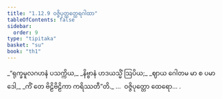 ```yaml
---
title: "1.12.9 ဝဇ္ဇိပုတ္တတ္ထေရဂါထာ"
tableOfContents: false
sidebar:
  order: 9
type: "tipitaka"
basket: "su"
book: "th1"
---
```



<DynamicBreadcrumb />

<Division number="119" book="th1" e="ch" v="19" p="245">

<Paragraph number="265" type="verses" book="th1">
_“ရုက္ခမူလဂဟနံ ပသက္ကိယ,_  
_နိဗ္ဗာနံ ဟဒယသ္မိံ ဩပိယ;_  
_ဈာယ ဂေါတမ မာ စ ပမာဒေါ,_  
_ကိံ တေ ဗိဠိဗိဠိကာ ကရိဿတီ”တိ._  


</Paragraph>
</Division>

<Paragraph number="266" type="center" book="th1">
…  ဝဇ္ဇိပုတ္တော ထေရော… .
</Paragraph>